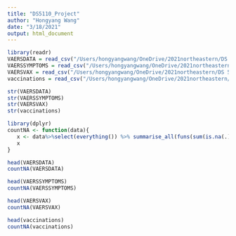```yaml
---
title: "DS5110_Project"
author: "Hongyang Wang"
date: "3/18/2021"
output: html_document
---
```


```r
library(readr)
VAERSDATA = read_csv("/Users/hongyangwang/OneDrive/2021northeastern/DS 5110 project/DATA/2021VAERSDATA.csv")
VAERSSYMPTOMS = read_csv("/Users/hongyangwang/OneDrive/2021northeastern/DS 5110 project/DATA/2021VAERSSYMPTOMS.csv")
VAERSVAX = read_csv("/Users/hongyangwang/OneDrive/2021northeastern/DS 5110 project/DATA/2021VAERSVAX.csv")
vaccinations = read_csv("/Users/hongyangwang/OneDrive/2021northeastern/DS 5110 project/DATA/us_state_vaccinations.csv")

str(VAERSDATA)
str(VAERSSYMPTOMS)
str(VAERSVAX)
str(vaccinations)

```

```r
library(dplyr)
countNA <- function(data){
   x <- data%>%select(everything()) %>% summarise_all(funs(sum(is.na(.))))
   x
}
```

```r
head(VAERSDATA)
countNA(VAERSDATA)

head(VAERSSYMPTOMS)
countNA(VAERSSYMPTOMS)

head(VAERSVAX)
countNA(VAERSVAX)

head(vaccinations)
countNA(vaccinations)
```
```r





```
